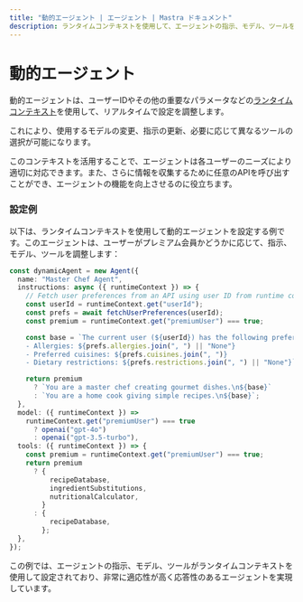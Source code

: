 ---
title: "動的エージェント | エージェント | Mastra ドキュメント"
description: ランタイムコンテキストを使用して、エージェントの指示、モデル、ツールを動的に設定します。
---

# 動的エージェント

動的エージェントは、ユーザーIDやその他の重要なパラメータなどの[ランタイムコンテキスト](./runtime-variables)を使用して、リアルタイムで設定を調整します。

これにより、使用するモデルの変更、指示の更新、必要に応じて異なるツールの選択が可能になります。

このコンテキストを活用することで、エージェントは各ユーザーのニーズにより適切に対応できます。また、さらに情報を収集するために任意のAPIを呼び出すことができ、エージェントの機能を向上させるのに役立ちます。

### 設定例

以下は、ランタイムコンテキストを使用して動的エージェントを設定する例です。このエージェントは、ユーザーがプレミアム会員かどうかに応じて、指示、モデル、ツールを調整します：

```typescript
const dynamicAgent = new Agent({
  name: "Master Chef Agent",
  instructions: async ({ runtimeContext }) => {
    // Fetch user preferences from an API using user ID from runtime context
    const userId = runtimeContext.get("userId");
    const prefs = await fetchUserPreferences(userId);
    const premium = runtimeContext.get("premiumUser") === true;

    const base = `The current user (${userId}) has the following preferences:
    - Allergies: ${prefs.allergies.join(", ") || "None"}
    - Preferred cuisines: ${prefs.cuisines.join(", ")}
    - Dietary restrictions: ${prefs.restrictions.join(", ") || "None"}`;

    return premium
      ? `You are a master chef creating gourmet dishes.\n${base}`
      : `You are a home cook giving simple recipes.\n${base}`;
  },
  model: ({ runtimeContext }) =>
    runtimeContext.get("premiumUser") === true
      ? openai("gpt-4o")
      : openai("gpt-3.5-turbo"),
  tools: ({ runtimeContext }) => {
    const premium = runtimeContext.get("premiumUser") === true;
    return premium
      ? {
          recipeDatabase,
          ingredientSubstitutions,
          nutritionalCalculator,
        }
      : {
          recipeDatabase,
        };
  },
});
```

この例では、エージェントの指示、モデル、ツールがランタイムコンテキストを使用して設定されており、非常に適応性が高く応答性のあるエージェントを実現しています。
